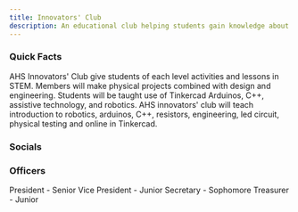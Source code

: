 ```yaml
---
title: Innovators' Club
description: An educational club helping students gain knowledge about STEM through interactive physical projects.
---
```


### Quick Facts


<Card title="Mission" icon="rocket"> 
    AHS Innovators' Club give students of each level activities and lessons in STEM. Members will make physical projects combined with design and engineering. Students will be taught use of Tinkercad Arduinos, C++, assistive technology, and robotics.
</Card>
<Card title="Plans" icon="open-book"> 
    AHS innovators' club will teach introduction to robotics, arduinos, C++, resistors, engineering, led circuit, physical testing and online in Tinkercad.
</Card>

### Socials

<CardGrid>
    <LinkCard
        title="Facebook"
        href="https://www.facebook.com/groups/ahsinnovatorsclub"
    />
    <LinkCard
        title="Instagram"
        href="https://www.instagram.com/ahsinnovatorsclub/"
    />
    <LinkCard
        title="Discord"
        href="https://discord.gg/etHvRaVrZb"
    />
</CardGrid>


### Officers

<CardGrid>
    <Card title="Vicky Li">
        President - Senior
    </Card>
    <Card title="Arnava Bharadwaja">
        Vice President - Junior
    </Card>
    <Card title="Shreya Baronia">
        Secretary - Sophomore
    </Card>
    <Card title="Leo Nguyen">
        Treasurer - Junior
    </Card>
</CardGrid>